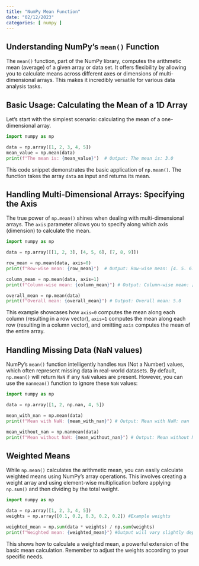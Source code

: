```yaml
---
title: "NumPy Mean Function"
date: "02/12/2023"
categories: [ numpy ]
---
```


## Understanding NumPy's `mean()` Function

The `mean()` function, part of the NumPy library, computes the arithmetic mean (average) of a given array or data set.  It offers flexibility by allowing you to calculate means across different axes or dimensions of multi-dimensional arrays.  This makes it incredibly versatile for various data analysis tasks.


## Basic Usage: Calculating the Mean of a 1D Array

Let's start with the simplest scenario: calculating the mean of a one-dimensional array.

```python
import numpy as np

data = np.array([1, 2, 3, 4, 5])
mean_value = np.mean(data)
print(f"The mean is: {mean_value}")  # Output: The mean is: 3.0
```

This code snippet demonstrates the basic application of `np.mean()`. The function takes the array `data` as input and returns its mean.


## Handling Multi-Dimensional Arrays: Specifying the Axis

The true power of `np.mean()` shines when dealing with multi-dimensional arrays.  The `axis` parameter allows you to specify along which axis (dimension) to calculate the mean.

```python
import numpy as np

data = np.array([[1, 2, 3], [4, 5, 6], [7, 8, 9]])

row_mean = np.mean(data, axis=0)
print(f"Row-wise mean: {row_mean}")  # Output: Row-wise mean: [4. 5. 6.]

column_mean = np.mean(data, axis=1)
print(f"Column-wise mean: {column_mean}") # Output: Column-wise mean: [2. 5. 8.]

overall_mean = np.mean(data)
print(f"Overall mean: {overall_mean}") # Output: Overall mean: 5.0
```

This example showcases how `axis=0` computes the mean along each column (resulting in a row vector), `axis=1` computes the mean along each row (resulting in a column vector), and omitting `axis` computes the mean of the entire array.


## Handling Missing Data (NaN values)

NumPy's `mean()` function intelligently handles `NaN` (Not a Number) values, which often represent missing data in real-world datasets. By default, `np.mean()` will return `NaN` if any `NaN` values are present.  However, you can use the `nanmean()` function to ignore these `NaN` values:


```python
import numpy as np

data = np.array([1, 2, np.nan, 4, 5])

mean_with_nan = np.mean(data)
print(f"Mean with NaN: {mean_with_nan}") # Output: Mean with NaN: nan

mean_without_nan = np.nanmean(data)
print(f"Mean without NaN: {mean_without_nan}") # Output: Mean without NaN: 3.0
```


##  Weighted Means

While `np.mean()` calculates the arithmetic mean, you can easily calculate weighted means using NumPy's array operations.  This involves creating a weight array and using element-wise multiplication before applying `np.sum()` and then dividing by the total weight.


```python
import numpy as np

data = np.array([1, 2, 3, 4, 5])
weights = np.array([0.1, 0.2, 0.3, 0.2, 0.2]) #Example weights

weighted_mean = np.sum(data * weights) / np.sum(weights)
print(f"Weighted mean: {weighted_mean}") #Output will vary slightly depending on your weights

```

This shows how to calculate a weighted mean, a powerful extension of the basic mean calculation.  Remember to adjust the weights according to your specific needs.

